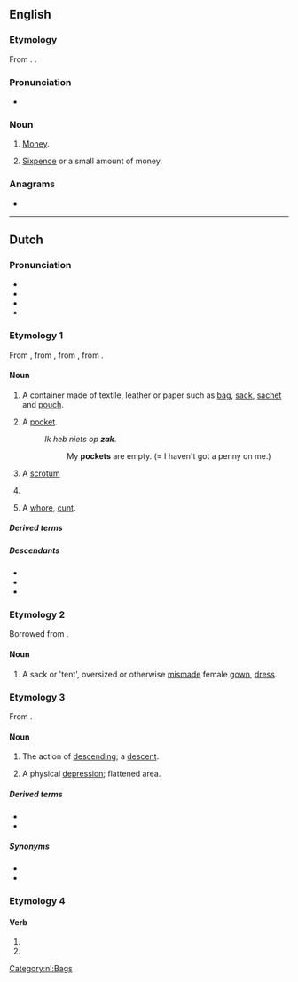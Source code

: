 {{also|Zak|žák|Żak|żak}}
==English==

===Etymology===
From {{bor|en|af|zak|t=bag}}. {{doublet|en|sac|sack}}.

===Pronunciation===
* {{audio|en|En-au-zak.ogg|Audio (AU)}}

===Noun===
{{en-noun|~}}

# {{lb|en|South Africa|slang}} [[money|Money]].
# [[sixpence|Sixpence]] or a small amount of money.

===Anagrams===
* {{anagrams|en|a=akz|Kaz.}}

----

==Dutch==

===Pronunciation===
* {{IPA|nl|/zɑk/}}
* {{audio|nl|Nl-zak.ogg|Audio}}
* {{hyphenation|nl|zak}}
* {{rhymes|nl|ɑk}}

===Etymology 1===
From {{inh|nl|dum|sac}}, from {{inh|nl|odt|sac}}, from {{inh|nl|gem-pro|*sakkuz}}, from {{der|nl|la|saccus}}.

====Noun====
{{nl-noun|m|-en|zakje}}

# A container made of textile, leather or paper such as [[bag]], [[sack]], [[sachet]] and [[pouch]].
#: {{syn|nl|tas}}
# A [[pocket]].
#: ''Ik heb niets op '''zak'''''.
#:: My '''pockets''' are empty. (= I haven't got a penny on me.)
# {{lb|nl|slang}} A [[scrotum]]
#: {{syn|nl|balzak}}
# {{lb|nl|slang|offensive|vulgar}} {{non-gloss definition|A contraction of such insults for males as {{l|nl|klootzak}} or {{l|nl|rotzak}}, referring to the scrotum, roughly equivalent to "[[asshole]]".}}
# {{lb|nl|obsolete|slang|vulgar}} A [[whore]], [[cunt]].

=====Derived terms=====
{{der4|nl|afvalzak|balzak|jutezak|klootzak|puntzak|rotzak|rugzak|slaapzak|suikerzak|vuilniszak|wijnzak|zakdoek|zakkendrager|zakkenroller|zakkenvuller|zakkenwasser|zaklopen|zakmes|zandzak}}

=====Descendants=====
* {{desc|af|sak}}
* {{desc|id|bor=1|sak}}
* {{desc|id|bor=1|saku}}

===Etymology 2===
Borrowed from {{bor|nl|en|sack}}.

====Noun====
{{nl-noun|m|-en|zakje}}

# A sack or 'tent', oversized or otherwise [[mismade]] female [[gown]], [[dress]].

===Etymology 3===
From {{m|nl|zakken}}.

====Noun====
{{nl-noun|m|-en|zakje}}

# {{lb|nl|dialectal}} The action of [[descending]]; a [[descent]].
# {{lb|nl|Southern Dutch|dialectal}} A physical [[depression]]; flattened area.

=====Derived terms=====
* {{l|nl|zakland|g=n}}
* {{l|nl|zakveen|g=n}}

=====Synonyms=====
* {{l|nl|japon}}
* {{l|nl|jurk}}

===Etymology 4===
{{nonlemma}}

====Verb====
{{head|nl|verb form}}

# {{nl-verb form of|p=1|n=sg|t=pres|m=ind|zakken}}
# {{nl-verb form of|m=imp|zakken}}

[[Category:nl:Bags]]